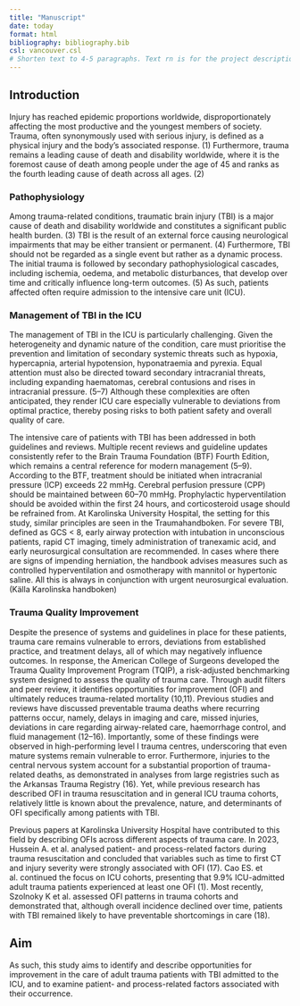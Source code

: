 ```yaml
---
title: "Manuscript"
date: today 
format: html
bibliography: bibliography.bib
csl: vancouver.csl
# Shorten text to 4-5 paragraphs. Text rn is for the project description
---
```

## Introduction

Injury has reached epidemic proportions worldwide, disproportionately affecting the most productive and the youngest members of society. Trauma, often synonymously used with serious injury, is defined as a physical injury and the body's associated response.  (1) Furthermore, trauma remains a leading cause of death and disability worldwide, where it is the foremost cause of death among people under the age of 45 and ranks as the fourth leading cause of death across all ages. (2)

### Pathophysiology 

Among trauma-related conditions, traumatic brain injury (TBI) is a major cause of death and disability worldwide and constitutes a significant public health burden. (3) TBI is the result of an external force causing neurological impairments that may be either transient or permanent.  (4) Furthermore, TBI should not be regarded as a single event but rather as a dynamic process. The initial trauma is followed by secondary pathophysiological cascades, including ischemia, oedema, and metabolic disturbances, that develop over time and critically influence long-term outcomes. (5) As such, patients affected often require admission to the intensive care unit (ICU). 

### Management of TBI in the ICU 

The management of TBI in the ICU is particularly challenging. Given the heterogeneity and dynamic nature of the condition, care must prioritise the prevention and limitation of secondary systemic threats such as hypoxia, hypercapnia, arterial hypotension, hyponatraemia and pyrexia. Equal attention must also be directed toward secondary intracranial threats, including expanding haematomas, cerebral contusions and rises in intracranial pressure. (5–7) Although these complexities are often anticipated, they render ICU care especially vulnerable to deviations from optimal practice, thereby posing risks to both patient safety and overall quality of care.   

The intensive care of patients with TBI has been addressed in both guidelines and reviews. Multiple recent reviews and guideline updates consistently refer to the Brain Trauma Foundation (BTF) Fourth Edition, which remains a central reference for modern management (5–9). According to the BTF, treatment should be initiated when intracranial pressure (ICP) exceeds 22 mmHg. Cerebral perfusion pressure (CPP) should be maintained between 60–70 mmHg. Prophylactic hyperventilation should be avoided within the first 24 hours, and corticosteroid usage should be refrained from. At Karolinska University Hospital, the setting for this study, similar principles are seen in the Traumahandboken. For severe TBI, defined as GCS < 8, early airway protection with intubation in unconscious patients, rapid CT imaging, timely administration of tranexamic acid, and early neurosurgical consultation are recommended. In cases where there are signs of impending herniation, the handbook advises measures such as controlled hyperventilation and osmotherapy with mannitol or hypertonic saline. All this is always in conjunction with urgent neurosurgical evaluation. (Källa Karolinska handboken)  <!-- Make these two into one paragraph, remove local sources such as Karolinska handboken and keep it more generally applicable -->

### Trauma Quality Improvement

Despite the presence of systems and guidelines in place for these patients, trauma care remains vulnerable to errors, deviations from established practice, and treatment delays, all of which may negatively influence outcomes. In response, the American College of Surgeons developed the Trauma Quality Improvement Program (TQIP), a risk-adjusted benchmarking system designed to assess the quality of trauma care. Through audit filters and peer review, it identifies opportunities for improvement (OFI) and ultimately reduces trauma-related mortality (10,11). Previous studies and reviews have discussed preventable trauma deaths where recurring patterns occur, namely, delays in imaging and care, missed injuries, deviations in care regarding airway-related care, haemorrhage control, and fluid management (12–16). Importantly, some of these findings were observed in high-performing level I trauma centres, underscoring that even mature systems remain vulnerable to error. Furthermore, injuries to the central nervous system account for a substantial proportion of trauma-related deaths, as demonstrated in analyses from large registries such as the Arkansas Trauma Registry (16). Yet, while previous research has described OFI in trauma resuscitation and in general ICU trauma cohorts, relatively little is known about the prevalence, nature, and determinants of OFI specifically among patients with TBI.

Previous papers at Karolinska University Hospital have contributed to this field by describing OFIs across different aspects of trauma care. In 2023, Hussein A. et al. analysed patient- and process-related factors during trauma resuscitation and concluded that variables such as time to first CT and injury severity were strongly associated with OFI (17). Cao ES. et al. continued the focus on ICU cohorts, presenting that 9.9% ICU-admitted adult trauma patients experienced at least one OFI (1). Most recently, Szolnoky K et al. assessed OFI patterns in trauma cohorts and demonstrated that, although overall incidence declined over time, patients with TBI remained likely to have preventable shortcomings in care (18). 

## Aim

As such, this study aims to identify and describe opportunities for improvement in the care of adult trauma patients with TBI admitted to the ICU, and to examine patient- and process-related factors associated with their occurrence.

